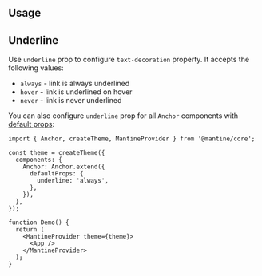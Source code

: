 

## Usage

<Demo data={AnchorDemos.usage} />

## Underline

Use `underline` prop to configure `text-decoration` property. It accepts the following values:

- `always` - link is always underlined
- `hover` - link is underlined on hover
- `never` - link is never underlined

<Demo data={AnchorDemos.decoration} />

You can also configure `underline` prop for all `Anchor` components with [default props](/theming/default-props):

```tsx
import { Anchor, createTheme, MantineProvider } from '@mantine/core';

const theme = createTheme({
  components: {
    Anchor: Anchor.extend({
      defaultProps: {
        underline: 'always',
      },
    }),
  },
});

function Demo() {
  return (
    <MantineProvider theme={theme}>
      <App />
    </MantineProvider>
  );
}
```

<Polymorphic
  defaultElement="a"
  changeToElement="button"
  component="Anchor"
  withNext
/>

<GetElementRef component="Anchor" refType="a" />
